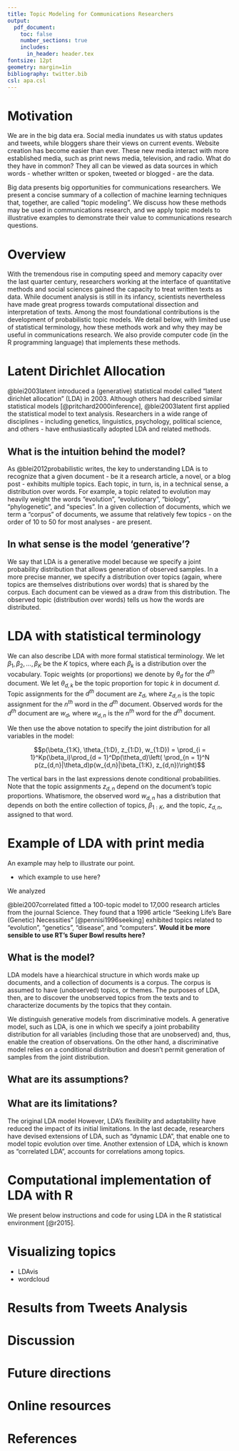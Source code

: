```yaml
---
title: Topic Modeling for Communications Researchers
output: 
  pdf_document:
    toc: false
    number_sections: true
    includes:
      in_header: header.tex
fontsize: 12pt
geometry: margin=1in
bibliography: twitter.bib
csl: apa.csl
---
```


# Motivation

We are in the big data era. Social media inundates us with status updates and tweets, while bloggers share their views on current events. Website creation has become easier than ever. These new media interact with more established media, such as print news media, television, and radio. What do they have in common? They all can be viewed as data sources in which words - whether written or spoken, tweeted or blogged - are the data. 

Big data presents big opportunities for communications researchers. We present a concise summary of a collection of machine learning techniques that, together, are called "topic modeling". We discuss how these methods may be used in communications research, and we apply topic models to illustrative examples to demonstrate their value to communications research questions.

# Overview

With the tremendous rise in computing speed and memory capacity over the last quarter century, researchers working at the interface of quantitative methods and social sciences gained the capacity to treat written texts as data. While document analysis is still in its infancy, scientists nevertheless have made great progress towards computational dissection and interpretation of texts. Among the most foundational contributions is the development of probabilistic topic models. We detail below, with limited use of statistical terminology, how these methods work and why they may be useful in communications research. We also provide computer code (in the R programming language) that implements these methods.




# Latent Dirichlet Allocation

@blei2003latent introduced a (generative) statistical model called "latent dirichlet allocation" (LDA) in 2003. Although others had described similar statistical models [@pritchard2000inference], @blei2003latent first applied the statistical model to text analysis. Researchers in a wide range of disciplines - including genetics, linguistics, psychology, political science, and others - have enthusiastically adopted LDA and related methods. 



## What is the intuition behind the model?

As @blei2012probabilistic writes, the key to understanding LDA is to recognize that a given document - be it a research article, a novel, or a blog post - exhibits multiple topics. Each topic, in turn, is, in a technical sense, a distribution over words. For example, a topic related to evolution may heavily weight the words "evolution", "evolutionary", "biology", "phylogenetic", and "species". In a given collection of documents, which we term a "corpus" of documents, we assume that relatively few topics - on the order of 10 to 50 for most analyses - are present. 

## In what sense is the model 'generative'?

We say that LDA is a generative model because we specify a joint probability distribution that allows generation of observed samples. In a more precise manner, we specify a distribution over topics (again, where topics are themselves distributions over words) that is shared by the corpus. Each document can be viewed as a draw from this distribution. The observed topic (distribution over words) tells us how the words are distributed. 


# LDA with statistical terminology

We can also describe LDA with more formal statistical terminology. We let $\beta_1, \beta_2, ..., \beta_K$ be the $K$ topics, where each $\beta_k$ is a distribution over the vocabulary. Topic weights (or proportions) we denote by $\theta_d$ for the $d^{th}$ document. We let $\theta_{d,k}$ be the topic proportion for topic $k$ in document $d$. Topic assignments for the $d^{th}$ document are $z_d$, where $z_{d,n}$ is the topic assignment for the $n^{th}$ word in the $d^{th}$ document. Observed words for the $d^{th}$ document are $w_d$, where $w_{d, n}$ is the $n^{th}$ word for the $d^{th}$ document.

We then use the above notation to specify the joint distribution for all variables in the model:

$$p(\beta_{1:K}, \theta_{1:D}, z_{1:D}, w_{1:D}) = \prod_{i = 1}^Kp(\beta_i)\prod_{d = 1}^Dp(\theta_d)\left( \prod_{n = 1}^N p(z_{d,n}|\theta_d)p(w_{d,n}|\beta_{1:K}, z_{d,n})\right)$$

The vertical bars in the last expressions denote conditional probabilities. Note that the topic assignments $z_{d,n}$ depend on the document's topic proportions. Whatismore, the observed word $w_{d,n}$ has a distribution that depends on both the entire collection of topics, $\beta_{1:K}$, and the topic, $z_{d,n}$, assigned to that word.

# Example of LDA with print media

An example may help to illustrate our point. 

- which example to use here?

We analyzed 


@blei2007correlated fitted a 100-topic model to 17,000 research articles from the journal Science. They found that a 1996 article "Seeking Life's Bare (Genetic) Necessities" [@pennisi1996seeking] exhibited topics related to "evolution", "genetics", "disease", and "computers".
**Would it be more sensible to use RT's Super Bowl results here?**






## What is the model?

LDA models have a hiearchical structure in which words make up documents, and a collection of documents is a corpus. The corpus is assumed to have (unobserved) topics, or themes. The purposes of LDA, then, are to discover the unobserved topics from the texts and to characterize documents by the topics that they contain.

We distinguish generative models from discriminative models. A generative model, such as LDA, is one in which we specify a joint probability distribution for all variables (including those that are unobserved) and, thus, enable the creation of observations. On the other hand, a discriminative model relies on a conditional distribution and doesn't permit generation of samples from the joint distribution. 





## What are its assumptions?





## What are its limitations? 

The original LDA model However, LDA's flexibility and adaptability have reduced the impact of its initial limitations. In the last decade, researchers have devised extensions of LDA, such as "dynamic LDA", that enable one to model topic evolution over time. Another extension of LDA, which is known as "correlated LDA", accounts for correlations among topics. 


# Computational implementation of LDA with R

We present below instructions and code for using LDA in the R statistical environment [@r2015].





# Visualizing topics

- LDAvis
- wordcloud

# Results from Tweets Analysis



# Discussion



# Future directions



# Online resources



# References





